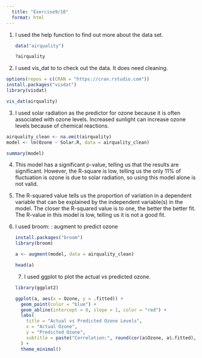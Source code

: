 ```yaml
---
  title: "Exercise9/10"
  format: html
---
```


1.  I used the help function to find out more about the data set.

    ```r
    data("airquality")

    ?airquality

    ```

2.  I used vis_dat to to check out the data. It does need cleaning.

```r
options(repos = c(CRAN = "https://cran.rstudio.com"))
install.packages("visdat")
library(visdat)

vis_dat(airquality)

```

3.  I used solar radiation as the predictor for ozone because it is often associated with ozone levels. Increased sunlight can increase ozone levels because of chemical reactions.

```r
airquality_clean <- na.omit(airquality)
model <- lm(Ozone ~ Solar.R, data = airquality_clean)

summary(model)

```

4.  This model has a significant p-value, telling us that the results are significant. However, the R-square is low, telling us the only 11% of fluctuation is ozone is due to solar radiation, so using this model alone is not valid.

5.  The R-squared value tells us the proportion of variation in a dependent variable that can be explained by the independent variable(s) in the model. The closer the R-squared value is to one, the better the better fit. The R-value in this model is low, telling us it is not a good fit.

6.  I used broom: : augment to predict ozone

    ```r

    install.packages("broom")
    library(broom)

    a <- augment(model, data = airquality_clean)

    head(a)

    ```

    7.  I used ggplot to plot the actual vs predicted ozone.

    ```r

    library(ggplot2)

    ggplot(a, aes(x = Ozone, y = .fitted)) +
      geom_point(color = "blue") + 
      geom_abline(intercept = 0, slope = 1, color = "red") +  
      labs(
        title = "Actual vs Predicted Ozone Levels",
        x = "Actual Ozone",
        y = "Predicted Ozone",
        subtitle = paste("Correlation:", round(cor(a$Ozone, a$.fitted), 2)) 
      ) +
      theme_minimal()





    ```
